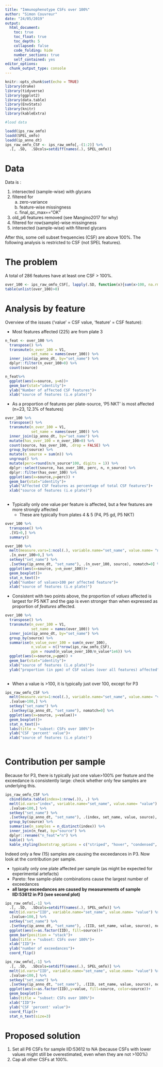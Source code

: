 ```yaml
---
title: "Immunophenotype CSFs over 100%"
author: "Simon Couvreur"
date: "24/05/2019"
output: 
  html_document:
    toc: true
    toc_float: true
    toc_depth: 5
    collapsed: false
    code_folding: hide
    number_sections: true
    self_contained: yes
editor_options: 
  chunk_output_type: console
---
```


```r
knitr::opts_chunk$set(echo = TRUE)
library(drake)
library(tidyverse)
library(ggplot2)
library(data.table)
library(EnvStats)
library(knitr)
library(kableExtra)
```


```r
#load data

loadd(ips_raw_omfo)
loadd(SPEL_omfo)
loadd(ip_anno_dt)
ips_raw_omfo_CSF <- ips_raw_omfo[,-(1:2)] %>% 
  .[, .SD,  .SDcols=setdiff(names(.), SPEL_omfo)]
```

# Data

Data is :

1. intersected (sample-wise) with glycans
2. filtered for 
    a. zero-variance
    b. feature-wise missingness
    c. final_qc_max=="OK"
3. old_p6 features removed (see Mangino2017 for why)
4. filtered for row(sample)-wise missingness
5. intersected (sample-wise) with filtered glycans

After this, some cell subset frequencies (CSF) are above 100%. The following 
analysis is restricted to CSF (not SPEL features).

# The problem

A total of 286 features have at least one CSF > 100%.

```r
over_100 <- ips_raw_omfo_CSF[, lapply(.SD, function(x){sum(x>100, na.rm=TRUE)})]
table(unlist(over_100)>0)
```

# Analysis by feature

Overview of the issues ('value' = CSF value, 'feature' = CSF feature):

  - Most features affected (225) are from plate 3
  
```r
n_feat <- over_100 %>% 
  transpose() %>% 
  transmute(n_over_100 = V1,
            set_name = names(over_100)) %>%
  inner_join(ip_anno_dt, by="set_name") %>% 
  dplyr::filter(n_over_100>0) %>% 
  count(source)

n_feat%>% 
  ggplot(aes(x=source, y=n))+
  geom_bar(stat="identity")+
  ylab("Number of affected CSF features")+
  xlab("source of features (i.e plate)")


```
  
  - As a proportion of features per plate-source, 'P5 NKT' is most affected 
  (n=23, 12.3% of features)
  
```r
over_100 %>% 
  transpose() %>% 
  transmute(n_over_100 = V1,
            set_name = names(over_100)) %>%
  inner_join(ip_anno_dt, by="set_name") %>% 
  mutate(has_over_100 = n_over_100>0) %>% 
  count(source, has_over_100, .drop = FALSE) %>% 
  group_by(source) %>% 
  mutate(n_source = sum(n)) %>% 
  ungroup() %>% 
  mutate(perc=round(n/n_source*100, digits = 1)) %>% 
  dplyr::select(source, has_over_100, perc, n, n_source) %>% 
  dplyr::filter(has_over_100) %>% 
  ggplot(aes(x=source,y=perc)) +
  geom_bar(stat="identity")+
  ylab("Affected CSF features as percentage of total CSF features")+
  xlab("source of features (i.e plate)")
  
```

  - Typically only one value per feature is affected, 
  but a few features are more strongly affected
      * These are typically from plates 4 & 5 (P4, P5 gd, P5 NKT)

```r
over_100 %>% 
  transpose() %>% 
  .[V1>0,] %>% 
  summary()

over_100 %>% 
  melt(measure.vars=1:ncol(.), variable.name="set_name", value.name= "n_over_100") %>% 
  .[n_over_100>0,] %>% 
  setkey("set_name") %>% 
  .[setkey(ip_anno_dt, "set_name"), .(n_over_100, source), nomatch=0] %>% 
  ggplot(aes(x=source, y=n_over_100))+
  geom_boxplot()+
  stat_n_text()+
  ylab("number of values>100 per affected feature")+
  xlab("source of features (i.e plate)")
```
     
  - Consistent with two points above, the proportion of _values_ affected is
  largest for P5 NKT and the gap is even stronger than when expressed as proportion
  of _features_ affected.
  
```r
over_100 %>% 
  transpose() %>% 
  transmute(n_over_100 = V1,
            set_name = names(over_100)) %>%
  inner_join(ip_anno_dt, by="set_name") %>% 
  group_by(source) %>% 
  summarise(n_value_over_100 = sum(n_over_100),
            n_value = n()*nrow(ips_raw_omfo_CSF),
            ppm = round(n_value_over_100/n_value*1e6)) %>% 
  ggplot(aes(x=source,y=ppm)) +
  geom_bar(stat="identity")+
  xlab("source of features (i.e plate)")+
  ylab("proportion (in ppm) of CSF values (over all features) affected")
    
```

  - When a value is >100, it is typically just over 100, except for P3
  
```r
ips_raw_omfo_CSF %>% 
  melt(measure.vars=1:ncol(.), variable.name="set_name", value.name= "value") %>% 
  .[value>100,] %>% 
  setkey("set_name") %>% 
  .[setkey(ip_anno_dt, "set_name"), nomatch=0] %>% 
  ggplot(aes(x=source, y=value))+
  geom_boxplot()+
  stat_n_text()+
  labs(title = "subset: CSFs over 100%")+
  ylab("CSF 'percent' value")+
  xlab("source of features (i.e plate)")
  
```

# Contribution per sample

Because for P3, there is typically just one value>100% per feature and the
exceedance is consistently large: check whether only few samples are underlying
this.

```r
ips_raw_omfo_CSF %>% 
  cbind(data.table(index=1:nrow(.)), .) %>%
  melt(id.vars="index", variable.name="set_name", value.name= "value") %>%
  .[value>100,] %>% 
  setkey("set_name") %>% 
  .[setkey(ip_anno_dt, "set_name"), .(index, set_name, value, source), nomatch=0] %>% 
  group_by(source) %>% 
  summarise(n_samples = n_distinct(index)) %>% 
  inner_join(n_feat, by="source") %>% 
  dplyr::rename("n_feat"="n") %>% 
  kable() %>%
  kable_styling(bootstrap_options = c("striped", "hover", "condensed", "responsive"))
```

Indeed only a few (15) samples are causing the exceedances in P3. Now look
at the contribution per sample.

- typically only one plate affected per sample (as might be expected for experimental artefacts)
- Pareto: few sample-plate combinations cause the largest number of exceedances
- **all large exceedances are caused by measurements of sample IID:53612 in P3 (see second plot)**

```r
ips_raw_omfo[,-1] %>% 
  .[, .SD,  .SDcols=setdiff(names(.), SPEL_omfo)] %>% 
  melt(id.vars="IID", variable.name="set_name", value.name= "value") %>%
  .[value>100,] %>% 
  setkey("set_name") %>% 
  .[setkey(ip_anno_dt, "set_name"), .(IID, set_name, value, source), nomatch=0] %>% 
  ggplot(aes(x=as.factor(IID), fill=source))+
  geom_bar(position = "stack")+
  labs(title = "subset: CSFs over 100%")+
  xlab("IID")+
  ylab("number of exceedances")+
  coord_flip()
```

```r
ips_raw_omfo[,-1] %>% 
  .[, .SD,  .SDcols=setdiff(names(.), SPEL_omfo)] %>% 
  melt(id.vars="IID", variable.name="set_name", value.name= "value") %>%
  .[value>100,] %>% 
  setkey("set_name") %>% 
  .[setkey(ip_anno_dt, "set_name"), .(IID, set_name, value, source), nomatch=0] %>% 
  ggplot(aes(x=as.factor(IID),y=value, fill=source, color=source))+
  geom_boxplot()+
  labs(title = "subset: CSFs over 100%")+
  xlab("IID")+
  ylab("CSF 'percent' value")+
  coord_flip()+
  stat_n_text(size=3)
```


# Proposed solution

1. Set all P6 CSFs for sample IID:53612 to NA (because CSFs with lower values might
still be overestimated, even when they are not >100%)
2. Cap all other CSFs at 100%.


